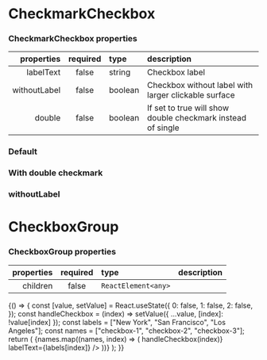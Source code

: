 
<Meta title="Forms/CheckmarkCheckbox" component={CheckmarkCheckbox} />

# CheckmarkCheckbox

### CheckmarkCheckbox properties

|      properties | required | type                 | description                                                 |
| --------------: | :------: | :------------------- | :---------------------------------------------------------- |
|       labelText |  false   | string               | Checkbox label                                              |
|    withoutLabel |  false   | boolean              | Checkbox without label with larger clickable surface        |
|          double |  false   | boolean              | If set to true will show double checkmark instead of single |

### Default

<Canvas>
  <Story name="simple">
    <FlexContainer
      style={{
        padding: "3rem",
      }}
    >
      <CheckmarkCheckbox id="checkbox-1" labelText="GNUI Checkbox" tooltipProps={{showTimeout: 400}} />
    </FlexContainer>
  </Story>
</Canvas>

### With double checkmark

<Canvas>
  <Story name="double">
    <FlexContainer
      style={{
        padding: "3rem",
      }}
    >
      <CheckmarkCheckbox id="checkbox-2" labelText="GNUI Checkbox" double tooltipProps={{showTimeout: 400}} />
    </FlexContainer>
  </Story>
</Canvas>


### withoutLabel

<Canvas>
  <Story name="withoutLabel">
    <FlexContainer
      style={{
        padding: "3rem",
      }}
    >
      <CheckmarkCheckbox withoutLabel id="checkbox-5" tooltipProps={{showTimeout: 400}} />
    </FlexContainer>
  </Story>
</Canvas>

# CheckboxGroup

### CheckboxGroup properties

| properties | required | type                | description |
| ---------: | :------: | :------------------ | :---------- |
|   children |  false   | `ReactElement<any>` |             |

<Canvas>
  <Story name="group">
      {() => {
        const [value, setValue] = React.useState({
          0: false,
          1: false,
          2: false,
        });
        const handleCheckbox = (index) =>
          setValue({ ...value, [index]: !value[index] });
        const labels = ["New York", "San Francisco", "Los Angeles"];
        const names = ["checkbox-1", "checkbox-2", "checkbox-3"];
        return (
          <FlexContainer
            just
            style={{
              padding: "3rem",
            }}
          >
            <CheckboxGroup name="gnui-checkbox-group">
              {names.map((names, index) => (
                <CheckmarkCheckbox
                  id={names[index]}
                  onChange={() => handleCheckbox(index)}
                  labelText={labels[index]}
                />
              ))}
            </CheckboxGroup>
          </FlexContainer>
        );
      }}
  </Story>
</Canvas>
